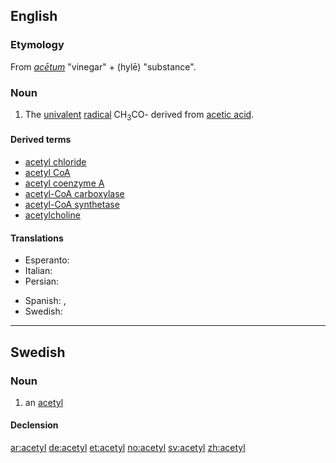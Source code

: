 ==English==

===Etymology===
From {{etyl|la}} ''[[acetum|acētum]]'' "vinegar" + {{etyl|grc}} {{l|grc|ὕλη}} (hylē) "substance".

===Noun===
{{en-noun}}

# {{organic chemistry}} The [[univalent]] [[radical]] CH<sub>3</sub>CO- derived from [[acetic acid]].

====Derived terms====
* [[acetyl chloride]]
* [[acetyl CoA]]
* [[acetyl coenzyme A]]
* [[acetyl-CoA carboxylase]]
* [[acetyl-CoA synthetase]]
* [[acetylcholine]]

====Translations====
{{trans-top|univalent radical}}
* Esperanto: {{t-|eo|acetilo|xs=Esperanto}}
* Italian: {{t-|it|acetile|m}}
* Persian: {{t|fa|استیل|sc=fa-Arab}}
{{trans-mid}}
* Spanish: {{t-|es|acetil|m}}, {{t+|es|acetilo|m}}
* Swedish: {{t|sv|acetyl|c}}
{{trans-bottom}}

----

==Swedish==

===Noun===
{{sv-noun|g=c}}

# an [[#English|acetyl]]

====Declension====
{{sv-noun-reg-er}}

[[ar:acetyl]]
[[de:acetyl]]
[[et:acetyl]]
[[no:acetyl]]
[[sv:acetyl]]
[[zh:acetyl]]